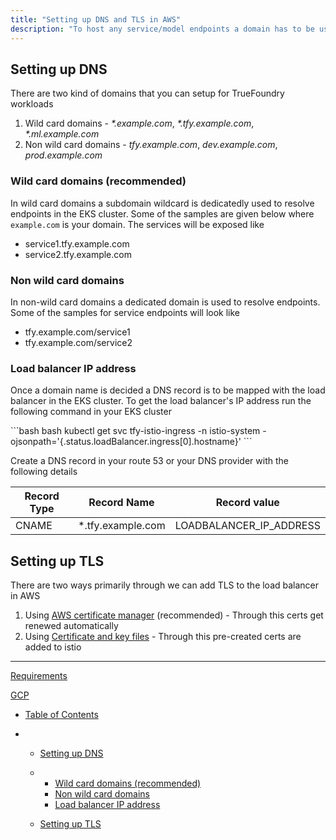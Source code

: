 ```yaml
---
title: "Setting up DNS and TLS in AWS"
description: "To host any service/model endpoints a domain has to be used to expose them to the external world or to an internal network. Below document will help you to set the same in your AWS EKS cluster. Any number of domains can be setup for your cluster."
---
```


## Setting up DNS

There are two kind of domains that you can setup for TrueFoundry workloads

1. Wild card domains - *\*.example.com*, *\*.tfy.example.com*, *\*.ml.example.com*
2. Non wild card domains - *tfy.example.com*, *dev.example.com*, *prod.example.com*

### Wild card domains (recommended)

In wild card domains a subdomain wildcard is dedicatedly used to resolve endpoints in the EKS cluster. Some of the samples are given below where `example.com` is your domain. The services will be exposed like

* service1.tfy.example.com
* service2.tfy.example.com

### Non wild card domains

In non-wild card domains a dedicated domain is used to resolve endpoints. Some of the samples for service endpoints will look like

* tfy.example.com/service1
* tfy.example.com/service2

### Load balancer IP address

Once a domain name is decided a DNS record is to be mapped with the load balancer in the EKS cluster. To get the load balancer's IP address run the following command in your EKS cluster

<CodeGroup>
  ```bash bash
  kubectl get svc tfy-istio-ingress -n istio-system  -ojsonpath='{.status.loadBalancer.ingress[0].hostname}'
  ```
</CodeGroup>

Create a DNS record in your route 53 or your DNS provider with the following details

| Record Type | Record Name        | Record value              |
| ----------- | ------------------ | ------------------------- |
| CNAME       | \*.tfy.example.com | LOADBALANCER\_IP\_ADDRESS |

## Setting up TLS

There are two ways primarily through we can add TLS to the load balancer in AWS

1. Using [AWS certificate manager](add-certificate-for-tls#creating-and-attaching-a-certificate-using-aws-certificate-manager) (recommended) - Through this certs get renewed automatically
2. Using [Certificate and key files](https://docs.truefoundry.com/docs/add-certificate-for-tls#add-tls-using-certificate-key-files) - Through this pre-created certs are added to istio

***

[Requirements](/docs/requirements)

[GCP](/docs/gcp)

* [Table of Contents](#)

* * [Setting up DNS](#setting-up-dns)

  * * [Wild card domains (recommended)](#wild-card-domains-recommended)
    * [Non wild card domains](#non-wild-card-domains)
    * [Load balancer IP address](#load-balancer-ip-address)

  * [Setting up TLS](#setting-up-tls)
